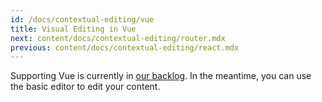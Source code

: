 ```yaml
---
id: /docs/contextual-editing/vue
title: Visual Editing in Vue
next: content/docs/contextual-editing/router.mdx
previous: content/docs/contextual-editing/react.mdx
---
```


Supporting Vue is currently in [our backlog](). In the meantime, you can use the basic editor to edit your content.
